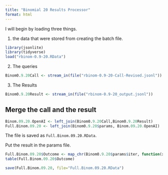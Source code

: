 ```yaml
---
title: "Binomial 20 Results Processor"
format: html
---
```


I will begin by loading three things.  

1. the data that were stored from creating the batch file.

```r
library(jsonlite)
library(tidyverse)
load("rbinom-0.9-20.RData")
```

2. The queries

```r
Binom0.9.20Call <- stream_in(file("rbinom-0.9-20-Call-Revised.jsonl"))
```

3. The Results

```r
Binom0.9.20Result <- stream_in(file("rbinom-0.9-20_output.jsonl"))
```

## Merge the call and the result

```r
Binom.09.20.OpenAI <- left_join(Binom0.9.20Call,Binom0.9.20Result)
Full.Binom.09.20 <- left_join(Binom0.9.20$params, Binom.09.20.OpenAI)
```

The file is saved as `Full.Binom.09.20.RData`.

Put the result in the params file.

```r
Full.Binom.09.20$Outcome <- map_chr(Binom0.9.20$params$iter, function(x) { unlist(Binom0.9.20Result$response$body$choices[[x]][[2]][2]) })
table(Full.Binom.09.20$Outcome)
```

```r
save(Full.Binom.09.20, file="Full.Binom.09.20.RData")
```

